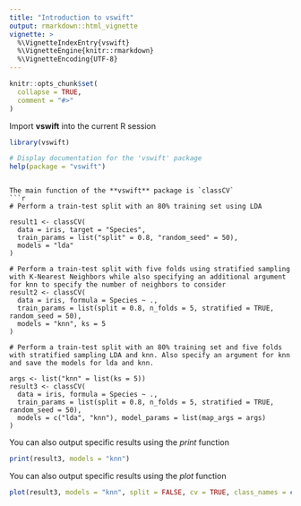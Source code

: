 ```yaml
---
title: "Introduction to vswift"
output: rmarkdown::html_vignette
vignette: >
  %\VignetteIndexEntry{vswift}
  %\VignetteEngine{knitr::rmarkdown}
  %\VignetteEncoding{UTF-8}
---
```


```r
knitr::opts_chunk$set(
  collapse = TRUE,
  comment = "#>"
)
```


Import **vswift** into the current R session
```r
library(vswift)

# Display documentation for the 'vswift' package
help(package = "vswift")
```

```

The main function of the **vswift** package is `classCV`
```r
# Perform a train-test split with an 80% training set using LDA

result1 <- classCV(
  data = iris, target = "Species",
  train_params = list("split" = 0.8, "random_seed" = 50),
  models = "lda"
)

# Perform a train-test split with five folds using stratified sampling with K-Nearest Neighbors while also specifying an additional argument for knn to specify the number of neighbors to consider
result2 <- classCV(
  data = iris, formula = Species ~ .,
  train_params = list(split = 0.8, n_folds = 5, stratified = TRUE, random_seed = 50),
  models = "knn", ks = 5
)

# Perform a train-test split with an 80% training set and five folds with stratified sampling LDA and knn. Also specify an argument for knn and save the models for lda and knn.

args <- list("knn" = list(ks = 5))
result3 <- classCV(
  data = iris, formula = Species ~ .,
  train_params = list(split = 0.8, n_folds = 5, stratified = TRUE, random_seed = 50),
  models = c("lda", "knn"), model_params = list(map_args = args)
)
```

You can also output specific results using the *print* function
```r
print(result3, models = "knn")
```

You can also output specific results using the *plot* function
```r
plot(result3, models = "knn", split = FALSE, cv = TRUE, class_names = c("setosa", "virginica"), metrics = "precision")
```
